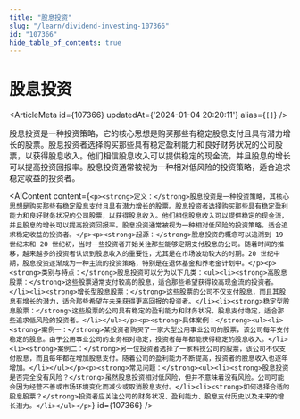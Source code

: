 ```yaml
---
title: "股息投资"
slug: "/learn/dividend-investing-107366"
id: "107366"
hide_table_of_contents: true
---
```



# 股息投资

<ArticleMeta id={107366} updatedAt={'2024-01-04 20:20:11'} alias={`[]`} />
<div className='border-solid border-b border-t-0 my-4 border-[var(--ifm-color-gray-300)]' />

股息投资是一种投资策略，它的核心思想是购买那些有稳定股息支付且具有潜力增长的股票。股息投资者选择购买那些具有稳定盈利能力和良好财务状况的公司股票，以获得股息收入。他们相信股息收入可以提供稳定的现金流，并且股息的增长可以提高投资回报率。股息投资通常被视为一种相对低风险的投资策略，适合追求稳定收益的投资者。

<AIContent content={`<p><strong>定义：</strong>股息投资是一种投资策略，其核心思想是购买那些有稳定股息支付且具有潜力增长的股票。股息投资者选择购买那些具有稳定盈利能力和良好财务状况的公司股票，以获得股息收入。他们相信股息收入可以提供稳定的现金流，并且股息的增长可以提高投资回报率。股息投资通常被视为一种相对低风险的投资策略，适合追求稳定收益的投资者。</p><p><strong>起源：</strong>股息投资的概念可以追溯到 19 世纪末和 20 世纪初，当时一些投资者开始关注那些能够定期支付股息的公司。随着时间的推移，越来越多的投资者认识到股息收入的重要性，尤其是在市场波动较大的时期。20 世纪中期，股息投资逐渐成为一种主流的投资策略，特别是在退休基金和养老金计划中。</p><p><strong>类别与特点：</strong>股息投资可以分为以下几类：<ul><li><strong>高股息股票：</strong>这些股票通常支付较高的股息，适合那些希望获得较高现金流的投资者。</li><li><strong>增长型股息股票：</strong>这些股票的公司不仅支付股息，而且其股息有增长的潜力，适合那些希望在未来获得更高回报的投资者。</li><li><strong>稳定型股息股票：</strong>这些股票的公司具有稳定的盈利能力和财务状况，股息支付稳定，适合那些追求低风险的投资者。</li></ul></p><p><strong>具体案例：</strong><ul><li><strong>案例一：</strong>某投资者购买了一家大型公用事业公司的股票，该公司每年支付稳定的股息。由于公用事业公司的业务相对稳定，投资者每年都能获得稳定的股息收入。</li><li><strong>案例二：</strong>另一位投资者选择了一家科技公司的股票，该公司不仅支付股息，而且每年都在增加股息支付。随着公司的盈利能力不断提高，投资者的股息收入也逐年增加。</li></ul></p><p><strong>常见问题：</strong><ul><li><strong>股息投资是否完全没有风险？</strong>虽然股息投资相对低风险，但并不意味着没有风险。公司可能会因为经营不善或市场环境变化而减少或取消股息支付。</li><li><strong>如何选择合适的股息股票？</strong>投资者应关注公司的财务状况、盈利能力、股息支付历史以及未来的增长潜力。</li></ul></p>`} id={107366} />
